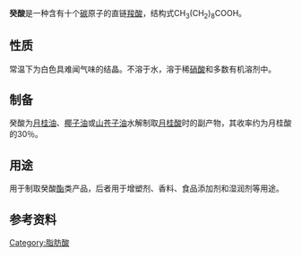 {{chembox
|   Name = 癸酸
|   ImageFile = Caprinsäure Skelett.svg
|   ImageName = 癸酸结构式
|   ImageFile1 = Decanoic-acid-3D-balls.png
|   ImageSize1 = 220px
|   ImageName1 = 癸酸球棍模型
|   IUPACName = Decanoic acid
|   OtherNames = 正癸酸<br />羊蜡酸
| Section1 = {{Chembox Identifiers
| CASNo = 334-48-5
| CASNo_Ref = {{cascite|correct|CAS}}
|    SMILES  =  CCCCCCCCCC(=O)O
|    PubChem  =  2969
|  IUPHAR_ligand  =  5532
|  ChEBI_Ref  = {{ebicite|correct|EBI}}|  ChEBI  =  30813
|  DrugBank_Ref  = {{drugbankcite|changed|drugbank}}|  DrugBank  =  DB03600
|  ChemSpiderID_Ref  = {{chemspidercite|correct|chemspider}}|  ChemSpiderID  =  2863
|  UNII_Ref  = {{fdacite|correct|FDA}}|  UNII  =  4G9EDB6V73
|  KEGG_Ref  = {{keggcite|correct|kegg}}|  KEGG  =  C01571
|  InChI  =  1/C10H20O2/c1-2-3-4-5-6-7-8-9-10(11)12/h2-9H2,1H3,(H,11,12)
|  InChIKey  =  GHVNFZFCNZKVNT-UHFFFAOYAC
|  ChEMBL_Ref  = {{ebicite|correct|EBI}}|  ChEMBL  =  107498
|  StdInChI_Ref  = {{stdinchicite|correct|chemspider}}|  StdInChI  =  1S/C10H20O2/c1-2-3-4-5-6-7-8-9-10(11)12/h2-9H2,1H3,(H,11,12)
|  StdInChIKey_Ref  = {{stdinchicite|correct|chemspider}}|  StdInChIKey  =  GHVNFZFCNZKVNT-UHFFFAOYSA-N
|  RTECS  =  HD9100000
|  EINECS  =  206-376-4
}}
| Section2 = {{Chembox Properties
|   Formula = C<sub>10</sub>H<sub>20</sub>O<sub>2</sub>
|   MolarMass = 172.26
|   Appearance = 无色具腐败气味固体<ref name=roempp>{{cite book en|author=Thieme Chemistry|title=RÖMPP Online - Version 3.5|publisher=Georg Thieme Verlag KG|location=Stuttgart|year=2009}}</ref>
|   Density = 0.89 g/cm<sup>3</sup><ref name="GESTIS">{{GESTIS|ZVG=493011|CAS=334-48-5|Datum=6. Januar 2008}}</ref>
|   Solubility = 难溶，150 mg/l (20 °C)<ref name="GESTIS"/>
|   SolOther = 溶于稀[[硝酸|硝酸]]及多种有机溶剂<ref name=roempp/>
|   MeltingPt = 31.6 °C (304.8 K) <ref name="lexicon">{{cite journal |year=2001 |title=Lexicon of lipid nutrition (IUPAC Technical Report) |journal=Pure and Applied Chemistry |volume=73 |issue=4 |pages=685–744 |url=http://iupac.org/publications/pac/73/4/0685/ |doi=10.1351/pac200173040685 |access-date=2010-05-03 |archive-date=2018-12-13 |archive-url=https://web.archive.org/web/20181213033339/http://iupac.org/publications/pac/73/4/0685/ |dead-url=no }}</ref>
|   BoilingPt = 269 °C (542 K)
|   RefractIndex = 1.4288 (40 °C)<ref name="zghg">中国化工产品大全 上卷，Da164 癸酸，页522</ref>
|   VaporPressure = 13 Pa (79 °C)<ref name="GESTIS"/>
  }}
| Section7 = {{Chembox Hazards
|   ExternalMSDS = [http://physchem.ox.ac.uk/MSDS/DE/decanoic_acid.html 外部MSDS]
|   EUClass = 刺激性 ('''Xi''')
|   RPhrases = {{R36/38}}
|   SPhrases = {{S24}}, {{S25}}, {{S26}}, {{S36}}, {{S37}}, {{S39}}
|   LD50 = 129 mg·kg<sup>−1</sup> (大鼠经口)<ref name=roempp/>
  }}
| Section8 = {{Chembox Related
|   OtherCpds = [[癸醇|癸醇]]<br />[[癸醛|癸醛]]
|   Function = [[脂肪酸|脂肪酸]]
|   OtherFunctn = [[辛酸|辛酸]]<br />[[月桂酸|月桂酸]]
  }}
}}

'''癸酸'''是一种含有十个[[碳|碳]]原子的直链[[羧酸|羧酸]]，结构式CH<sub>3</sub>(CH<sub>2</sub>)<sub>8</sub>COOH。

==性质==
常温下为白色具难闻气味的结晶。不溶于水，溶于稀[[硝酸|硝酸]]和多数有机溶剂中。

==制备==
癸酸为[[月桂油|月桂油]]、[[椰子油|椰子油]]或[[山苍子油|山苍子油]]水解制取[[月桂酸|月桂酸]]时的副产物，其收率约为月桂酸的30％。

==用途==
用于制取癸酸[[酯|酯]]类产品，后者用于增塑剂、香料、食品添加剂和湿润剂等用途。

==参考资料==
{{reflist}}

{{Authority control}}
{{Organic-compound-stub}}
{{脂肪酸}}

[[Category:脂肪酸|Category:脂肪酸]]